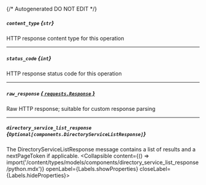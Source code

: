 {/* Autogenerated DO NOT EDIT  */}

##### `content_type` *{`str`}*
HTTP response content type for this operation

---
##### `status_code` *{`int`}*
HTTP response status code for this operation

---
##### `raw_response` [*{ `requests.Response` }*](https://requests.readthedocs.io/en/latest/api/#requests.Response)
Raw HTTP response; suitable for custom response parsing

---
##### `directory_service_list_response` *{`Optional[components.DirectoryServiceListResponse]`}*
The DirectoryServiceListResponse message contains a list of results and a nextPageToken if applicable.
<Collapsible content={() => import('/content/types/models/components/directory_service_list_response/python.mdx')} openLabel={Labels.showProperties} closeLabel={Labels.hideProperties}>
</Collapsible>


